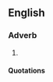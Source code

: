 {{also|Withall}}
==English==

===Adverb===
{{en-adv}}

# {{archaic spelling of|withal}}
====Quotations====
{{seeCites}}
